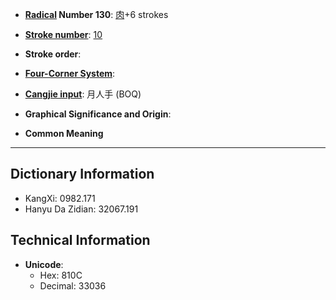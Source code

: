* '''[[Wiktionary:Chinese radical index| Radical]] Number 130''': [[Wiktionary:Chinese radical index 肉|肉]]+6 strokes

* '''[[Wiktionary:Chinese total strokes index|Stroke number]]''': [[Wiktionary:Chinese total strokes index 10|10]]

* '''Stroke order''': 

* '''[[Wiktionary:Chinese four corner index|Four-Corner System]]''': 

* '''[[Wiktionary:Chinese Cangjie index|Cangjie input]]''': 月人手 (BOQ)

* '''Graphical Significance and Origin''': 

* '''Common Meaning'''

----

== Dictionary Information ==

* KangXi: 0982.171
* Hanyu Da Zidian: 32067.191

== Technical Information ==

* '''Unicode''':
** Hex: 810C
** Decimal: 33036